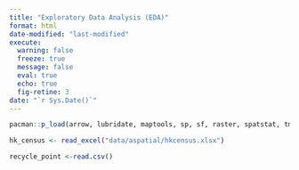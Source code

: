 ```yaml
---
title: "Exploratory Data Analysis (EDA)"
format: html
date-modified: "last-modified"
execute:  
  warning: false
  freeze: true
  message: false 
  eval: true 
  echo: true 
  fig-retine: 3
date: "`r Sys.Date()`"
---
```


```r
pacman::p_load(arrow, lubridate, maptools, sp, sf, raster, spatstat, tmap, classInt, viridis, tidyverse, spNetwork, readxl)
```

```r
hk_census <- read_excel("data/aspatial/hkcensus.xlsx")
```

```r
recycle_point <-read.csv()
```
